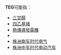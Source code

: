 '''TEG'''可能指：
*[[三甘醇|三甘醇]]
*[[四乙基锗|四乙基锗]]
*[[熱傳導發電機|熱傳導發電機]]
*{{link-en|凝血弹性描记法|Thromboelastography}}
*[[株洲南车时代电气|株洲南车时代电气]]
*[[株洲中车时代电动汽车|株洲中车时代电动汽车]]

{{消歧义|Cat=三字拉丁字母缩写消歧义}}